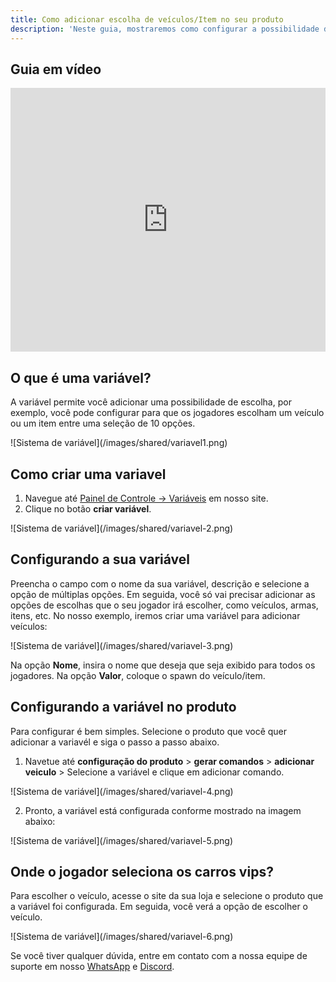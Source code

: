 ```yaml
---
title: Como adicionar escolha de veículos/Item no seu produto
description: 'Neste guia, mostraremos como configurar a possibilidade de escolha de veículos e itens utilizando o sistema de variável em nossa plataforma. Basta seguir o tutorial abaixo:'
---
```


## Guia em vídeo

<iframe
  width="100%"
  height="422"
  src="https://www.youtube.com/embed/WXgT9Wsqy0E?si=d6vf585CAPtD9yGv"
  title="YouTube video player"
  frameborder="0"
  allow="accelerometer; autoplay; clipboard-write; encrypted-media; gyroscope; picture-in-picture"
  allowfullscreen
></iframe>

## O que é uma variável?
A variável permite você adicionar uma possibilidade de escolha, por exemplo, você pode configurar para que os jogadores escolham um veículo ou um item entre uma seleção de 10 opções.

<Frame>
  ![Sistema de variável](/images/shared/variavel1.png)
</Frame>

## Como criar uma variavel
1. Navegue até [Painel de Controle  -> Variáveis](https://app.centralcart.com.br/variables) em nosso site.
2. Clique no botão **criar variável**.

<Frame>
  ![Sistema de variável](/images/shared/variavel-2.png)
</Frame>

## Configurando a sua variável
Preencha o campo com o nome da sua variável, descrição e selecione a opção de múltiplas opções. Em seguida, você só vai precisar adicionar as opções de escolhas que o seu jogador irá escolher, como veículos, armas, itens, etc. No nosso exemplo, iremos criar uma variável para adicionar veículos: 

<Frame>
  ![Sistema de variável](/images/shared/variavel-3.png)
</Frame>

<Check>Na opção **Nome**, insira o nome que deseja que seja exibido para todos os jogadores. Na opção **Valor**, coloque o spawn do veículo/item.  </Check>

## Configurando a variável no produto
Para configurar é bem simples. Selecione o produto que você quer adicionar a variavél e siga o passo a passo abaixo.

1. Navetue até **configuração do produto** > **gerar comandos** > **adicionar veiculo** > Selecione a variável e clique em adicionar comando.

<Frame>
  ![Sistema de variável](/images/shared/variavel-4.png)
</Frame>

2. Pronto, a variável está configurada conforme mostrado na imagem abaixo:

<Frame>
  ![Sistema de variável](/images/shared/variavel-5.png)
</Frame>

## Onde o jogador seleciona os carros vips?
Para escolher o veículo, acesse o site da sua loja e selecione o produto que a variável foi configurada. Em seguida, você verá a opção de escolher o veículo.

<Frame>
  ![Sistema de variável](/images/shared/variavel-6.png)
</Frame>



<Check>Se você tiver qualquer dúvida, entre em contato com a nossa equipe de suporte
em nosso [WhatsApp](https://api.whatsapp.com/send/?phone=5515992647447&text=Ol%C3%A1%2C+tenho+d%C3%BAvidas+sobre+a+CentralCart&type=phone_number&app_absent=0) 
e [Discord](https://centralcart.com.br/discord).</Check>
